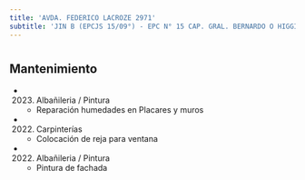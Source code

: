 ```yaml
---
title: 'AVDA. FEDERICO LACROZE 2971'
subtitle: 'JIN B (EPCJS 15/09°) - EPC N° 15 CAP. GRAL. BERNARDO O HIGGINS - EPA N° 15 CAP. GRAL. BERNARDO O HIGGINS'
---
```


#


## Mantenimiento

*  (2023) Albañileria / Pintura 
    + Reparación humedades en Placares y muros

*  (2022) Carpinterías 
    + Colocación de reja para ventana

*  (2022) Albañileria / Pintura 
    + Pintura de fachada



